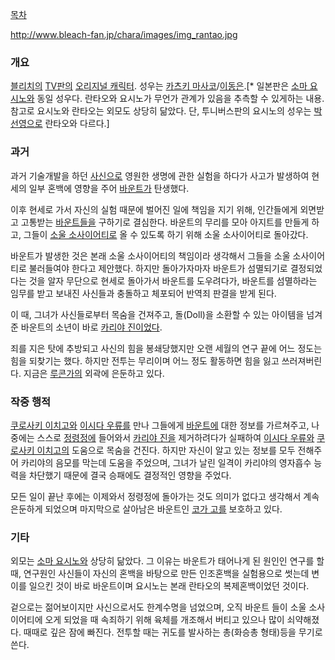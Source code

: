 [[목차]]


http://www.bleach-fan.jp/chara/images/img_rantao.jpg
=== 개요 ===
[[블리치]]의 [[TV판]]의 [[오리지널 캐릭터]].
성우는 [[카츠키 마사코]]/[[이동은]].[* 일본판은 [[소마 요시노]]와 동일 성우다. 란타오와 요시노가 무언가 관계가 있음을 추측할 수 있게하는 내용. 참고로 요시노와 란타오는 외모도 상당히 닮았다. 단, 투니버스판의 요시노의 성우는 [[박선영(성우)|박선영]]으로 란타오와 다르다.]

=== 과거 ===
과거 기술개발을 하던 [[사신]]으로 영원한 생명에 관한 실험을 하다가 사고가 발생하여 현세의 일부 혼백에 영향을 주어 [[바운트]]가 탄생했다.

이후 현세로 가서 자신의 실험 때문에 벌어진 일에 책임을 지기 위해, 인간들에게 외면받고 고통받는 [[바운트]]들을 구하기로 결심한다. 바운트의 무리를 모아 아지트를 만들게 하고, 그들이 [[소울 소사이어티]]로 올 수 있도록 하기 위해 소울 소사이어티로 돌아갔다.

바운트가 발생한 것은 본래 소울 소사이어티의 책임이라 생각해서 그들을 소울 소사이어티로 불러들여야 한다고 제안했다. 하지만 돌아가자마자 바운트가 섬멸되기로 결정되었다는 것을 알자 무단으로 현세로 돌아가서 바운트를 도우려다가, 바운트를 섬멸하라는 임무를 받고 보내진 사신들과 충돌하고 체포되어 반역죄 판결을 받게 된다.

이 때, 그녀가 사신들로부터 목숨을 건져주고, 돌(Doll)을 소환할 수 있는 아이템을 넘겨준 바운트의 소년이 바로 [[카리야 진]]이었다.

죄를 지은 탓에 추방되고 사신의 힘을 봉쇄당했지만 오랜 세월의 연구 끝에 어느 정도는 힘을 되찾기는 했다. 하지만 전투는 무리이며 어느 정도 활동하면 힘을 잃고 쓰러져버린다. 지금은 [[루콘가]]의 외곽에 은둔하고 있다.


=== 작중 행적 ===
[[쿠로사키 이치고]]와 [[이시다 우류]]를 만나 그들에게 [[바운트]]에 대한 정보를 가르쳐주고, 나중에는 스스로 [[정령정]]에 들어와서 [[카리야 진]]을 제거하려다가 실패하여 [[이시다 우류]]와 [[쿠로사키 이치고]]의 도움으로 목숨을 건진다. 하지만 자신이 알고 있는 정보를 모두 전해주어 카리야의 음모를 막는데 도움을 주었으며, 그녀가 날린 일격이 카리야의 영자흡수 능력을 차단했기 때문에 결국 승패에도 결정적인 영향을 주었다.

모든 일이 끝난 후에는 이제와서 정령정에 돌아가는 것도 의미가 없다고 생각해서 계속 은둔하게 되었으며 마지막으로 살아남은 바운트인 [[코가 고]]를 보호하고 있다.


=== 기타 ===
외모는 [[소마 요시노]]와 상당히 닮았다. 그 이유는 바운트가 태어나게 된 원인인 연구를 할 때, 연구원인 사신들이 자신의 혼백을 바탕으로 만든 인조혼백을 실험용으로 썻는데 변이를 일으킨 것이 바로 바운트이며 요시노는 본래 란타오의 복제혼백이었던 것이다.

겉으로는 젊어보이지만 사신으로서도 한계수명을 넘었으며, 오직 바운트 들이 소울 소사이어티에 오게 되었을 때 속죄하기 위해 육체를 개조해서 버티고 있으나 많이 쇠약해졌다. 때때로 깊은 잠에 빠진다. 전투할 때는 귀도를 발사하는 총(화승총 형태)등을 무기로 쓴다.
